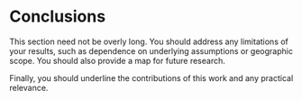 # Conclusions

This section need not be overly long. You should address any limitations of your
results, such as dependence on underlying assumptions or geographic scope. 
You should also provide a map for future research.

Finally, you should underline the contributions of this work and any practical 
relevance.

